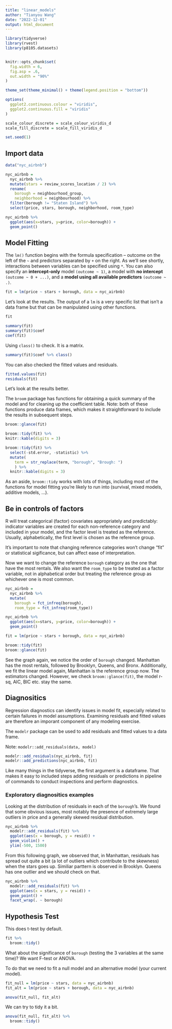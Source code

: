 ```yaml
---
title: "linear_models"
author: "Tianyou Wang"
date: "2022-12-01"
output: html_document
---
```


```r
library(tidyverse)
library(rvest)
library(p8105.datasets)


knitr::opts_chunk$set(
  fig.width = 6,
  fig.asp = .6,
  out.width = "90%"
)

theme_set(theme_minimal() + theme(legend.position = "bottom"))

options(
  ggplot2.continuous.colour = "viridis",
  ggplot2.continuous.fill = "viridis"
)

scale_colour_discrete = scale_colour_viridis_d
scale_fill_discrete = scale_fill_viridis_d

set.seed(1)
```

## Import data

```r
data("nyc_airbnb")

nyc_airbnb = 
  nyc_airbnb %>% 
  mutate(stars = review_scores_location / 2) %>% 
  rename(
    borough = neighbourhood_group,
    neighborhood = neighbourhood) %>% 
  filter(borough != "Staten Island") %>% 
  select(price, stars, borough, neighborhood, room_type)
```

```r
nyc_airbnb %>% 
  ggplot(aes(x=stars, y=price, color=borough)) +
  geom_point()
```

## Model Fitting

The `lm()` function begins with the formula specification – outcome on the left of the `~` and predictors separated by `+` on the right. As we’ll see shortly, interactions between variables can be specified using `*`. You can also specify an **intercept-only** model `(outcome ~ 1)`, a model with **no intercept** `(outcome ~ 0 + ...)`, and a **model using all available predictors** `(outcome ~ .)`.

```r
fit = lm(price ~ stars + borough, data = nyc_airbnb)
```

Let's look at the results.
The output of a `lm` is a very specific list that isn’t a data frame but that can be manipulated using other functions. 

```r
fit

summary(fit)
summary(fit)$coef
coef(fit)
```

Using `class()` to check. It is a matrix.
```r
summary(fit)$coef %>% class()
```

You can also checked the fitted values and residuals.

```r
fitted.values(fit)
residuals(fit)
```

Let's look at the results better. 

The `broom` package has functions for obtaining a quick summary of the model and for cleaning up the coefficient table. Note: both of these functions produce data frames, which makes it straightforward to include the results in subsequent steps.

```r
broom::glance(fit)

broom::tidy(fit) %>% 
knitr::kable(digits = 3)

broom::tidy(fit) %>% 
  select(-std.error, -statistic) %>% 
  mutate(
    term = str_replace(term, "borough", "Brough: ")
    ) %>% 
  knitr::kable(digits = 3)
```

As an aside, `broom::tidy` works with lots of things, including most of the functions for model fitting you’re likely to run into (survival, mixed models, additive models, …).


## Be in controls of factors

R will treat categorical (factor) covariates appropriately and predictably: indicator variables are created for each non-reference category and included in your model, and the factor level is treated as the reference. Usually, alphabetically, the first level is chosen as the reference group.

It’s important to note that changing reference categories won’t change “fit” or statistical sigificance, but can affect ease of interpretation.

Now we want to change the reference `borough` category as the one that have the most rentals. We also want the `room_type` to be treated as a factor variable, not in alphabetical order but treating the reference group as whichever one is most common.

```r
nyc_airbnb = 
  nyc_airbnb %>% 
  mutate(
    borough = fct_infreq(borough),
    room_type = fct_infreq(room_type))

nyc_airbnb %>% 
  ggplot(aes(x=stars, y=price, color=borough)) +
  geom_point()

fit = lm(price ~ stars + borough, data = nyc_airbnb)

broom::tidy(fit)
broom::glance(fit)
```

See the graph again, we notice the order of `borough` changed. Manhattan has the most rentals, followed by Brooklyn, Queens, and Bronx. Additionally, we fit the linear model again, Manhattan is the reference group now. The estimators changed. However, we check `broom::glance(fit)`, the model r-sq, AIC, BIC etc. stay the same.


## Diagnositics

Regression diagnostics can identify issues in model fit, especially related to certain failures in model assumptions. Examining residuals and fitted values are therefore an imporant component of any modeling exercise.

The `modelr` package can be used to add residuals and fitted values to a data frame.

Note: `modelr::add_residuals(data, model)`

```r
modelr::add_residuals(nyc_airbnb, fit)
modelr::add_predictions(nyc_airbnb, fit)
```


Like many things in the tidyverse, the first argument is a dataframe. That makes it easy to included steps adding residuals or predictions in pipeline of commands to conduct inspections and perform diagnostics.

### Exploratory diagnositics examples
Looking at the distribution of residuals in each of the `borough`'s. We found that some obvious issues, most notably the presence of extremely large outliers in price and a generally skewed residual distribution.
```r
nyc_airbnb %>% 
  modelr::add_residuals(fit) %>% 
  ggplot(aes(x = borough, y = resid)) + 
  geom_violin() +
  ylim(-500, 1500)
```

From this following graph, we observed that, in Manhattan, residuals has spread out quite a bit (a lot of outliers which contribute to the skewness) when the stars goes up. Similiar parttern is observed in Brooklyn. Queens has one outlier and we should check on that.

```r
nyc_airbnb %>% 
  modelr::add_residuals(fit) %>% 
  ggplot(aes(x = stars, y = resid)) + 
  geom_point() +
  facet_wrap(. ~ borough)

```



## Hypothesis Test

This does t-test by default.

```r
fit %>% 
  broom::tidy()
```

What about the significance of `borough` (testing the 3 variables at the same time)? We want F-test or ANOVA.

To do that we need to fit a null model and an alternative model (your current model).

```r
fit_null = lm(price ~ stars, data = nyc_airbnb)
fit_alt = lm(price ~ stars + borough, data = nyc_airbnb)

anova(fit_null, fit_alt)
```

We can try to tidy it a bit.

```r
anova(fit_null, fit_alt) %>% 
  broom::tidy()
```




